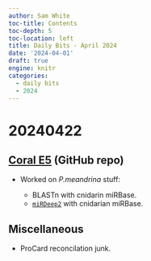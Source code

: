 ```yaml
---
author: Sam White
toc-title: Contents
toc-depth: 5
toc-location: left
title: Daily Bits - April 2024
date: '2024-04-01'
draft: true
engine: knitr
categories: 
  - daily bits
  - 2024
---
```


# 20240422

## [Coral E5](https://github.com/urol-e5/deep-dive) (GitHub repo)

- Worked on _P.meandrina_ stuff:

  - BLASTn with cnidarin miRBase.
  - [`miRDeep2`](https://github.com/rajewsky-lab/mirdeep2) with cnidarian miRBase.

## Miscellaneous

- ProCard reconcilation junk.